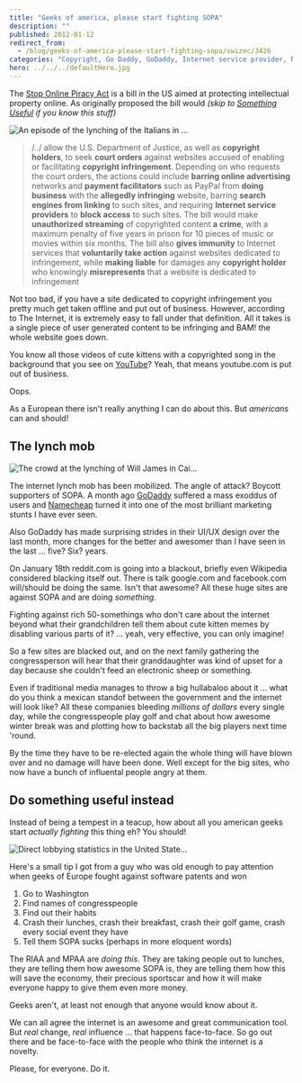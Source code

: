 ```yaml
---
title: "Geeks of america, please start fighting SOPA"
description: ""
published: 2012-01-12
redirect_from:
  - /blog/geeks-of-america-please-start-fighting-sopa/swizec/3426
categories: "Copyright, Go Daddy, GoDaddy, Internet service provider, Namecheap, PayPal, Uncategorized, United States, United States Department of Justice, Wikipedia, YouTube"
hero: ../../../defaultHero.jpg
---
```


The [Stop Online Piracy Act](http://en.wikipedia.org/wiki/SOPA) is a bill in the US aimed at protecting intellectual property online. As originally proposed the bill would _(skip to [Something Useful](#something_useful) if you know this stuff)_

![An episode of the lynching of the Italians in ...](https://swizec.com/wp-content/uploads/2012/01/300px-1891_New_Orleans_Italian_lynching5.jpg)

> /../ allow the U.S. Department of Justice, as well as **copyright holders**, to seek **court orders** against websites accused of enabling or facilitating **copyright infringement**. Depending on who requests the court orders, the actions could include **barring online advertising** networks and **payment facilitators** such as PayPal from **doing business** with the **allegedly infringing** website, barring **search engines from linking** to such sites, and requiring **Internet service providers** to **block access** to such sites. The bill would make **unauthorized streaming** of copyrighted content **a crime**, with a maximum penalty of five years in prison for 10 pieces of music or movies within six months. The bill also **gives immunity** to Internet services that **voluntarily take action** against websites dedicated to infringement, while **making liable** for damages any **copyright holder** who knowingly **misrepresents** that a website is dedicated to infringement

Not too bad, if you have a site dedicated to copyright infringement you pretty much get taken offline and put out of business. However, according to The Internet, it is extremely easy to fall under that definition. All it takes is a single piece of user generated content to be infringing and BAM! the whole website goes down.

You know all those videos of cute kittens with a copyrighted song in the background that you see on [YouTube](http://www.youtube.com/)? Yeah, that means youtube.com is put out of business.

Oops.

As a European there isn't really anything I can do about this. But _americans_ can and should!

## The lynch mob

![The crowd at the lynching of Will James in Cai...](https://swizec.com/wp-content/uploads/2012/01/300px-WillJamesMob4.gif)

The internet lynch mob has been mobilized. The angle of attack? Boycott supporters of SOPA. A month ago [GoDaddy](http://www.godaddy.com/) suffered a mass exoddus of users and [Namecheap](http://www.namecheap.com/) turned it into one of the most brilliant marketing stunts I have ever seen.

Also GoDaddy has made surprising strides in their UI/UX design over the last month, more changes for the better and awesomer than I have seen in the last ... five? Six? years.

On January 18th reddit.com is going into a blackout, briefly even Wikipedia considered blacking itself out. There is talk google.com and facebook.com will/should be doing the same. Isn't that awesome? All these huge sites are against SOPA and are doing _something_.

Fighting against rich 50-somethings who don't care about the internet beyond what their grandchildren tell them about cute kitten memes by disabling various parts of it? ... yeah, very effective, you can only imagine!

So a few sites are blacked out, and on the next family gathering the congressperson will hear that their granddaughter was kind of upset for a day because she couldn't feed an electronic sheep or something.

Even if traditional media manages to throw a big hullabaloo about it ... what do you think a mexican standof between the government and the internet will look like? All these companies bleeding _millions of dollars_ every single day, while the congresspeople play golf and chat about how awesome winter break was and plotting how to backstab all the big players next time 'round.

By the time they have to be re-elected again the whole thing will have blown over and no damage will have been done. Well except for the big sites, who now have a bunch of influental people angry at them.

[]()

## Do something useful instead

Instead of being a tempest in a teacup, how about all you american geeks start _actually fighting_ this thing eh? You should!

![Direct lobbying statistics in the United State...](https://swizec.com/wp-content/uploads/2012/01/300px-Lobbying_Data3.png)

Here's a small tip I got from a guy who was old enough to pay attention when geeks of Europe fought against software patents and won

1.  Go to Washington
2.  Find names of congresspeople
3.  Find out their habits
4.  Crash their lunches, crash their breakfast, crash their golf game, crash every social event they have
5.  Tell them SOPA sucks (perhaps in more eloquent words)

The RIAA and MPAA are _doing this_. They are taking people out to lunches, they are telling them how awesome SOPA is, they are telling them how this will save the economy, their precious sportscar and how it will make everyone happy to give them even more money.

Geeks aren't, at least not enough that anyone would know about it.

We can all agree the internet is an awesome and great communication tool. But _real_ change, _real_ influence ... that happens face-to-face. So go out there and be face-to-face with the people who think the internet is a novelty.

Please, for everyone. Do it.
